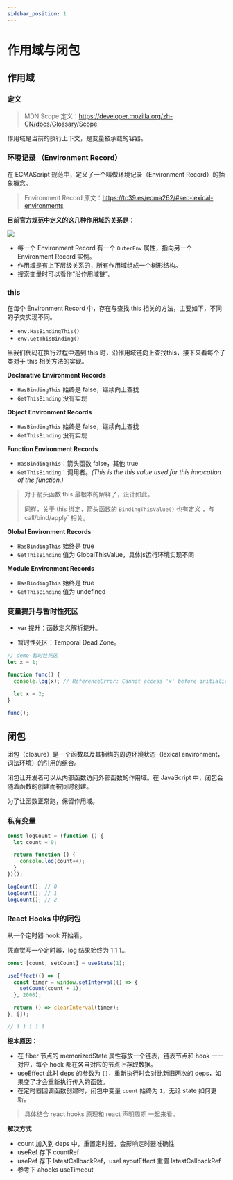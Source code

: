 ```yaml
---
sidebar_position: 1
---
```


# 作用域与闭包

## 作用域

### 定义

> MDN Scope 定义：https://developer.mozilla.org/zh-CN/docs/Glossary/Scope

作用域是当前的执行上下文，是变量被承载的容器。

### 环境记录 （Environment Record）

在 ECMAScript 规范中，定义了一个叫做环境记录（Environment Record）的抽象概念。

> Environment Record 原文：https://tc39.es/ecma262/#sec-lexical-environments

**目前官方规范中定义的这几种作用域的关系是：**

<img src="/img/js-environment-record.png" width={800} />

- 每一个 Environment Record 有一个 `OuterEnv` 属性，指向另一个 Environment Record 实例。
- 作用域是有上下层级关系的，所有作用域组成一个树形结构。
- 搜索变量时可以看作“沿作用域链”。

### this

在每个 Environment Record 中，存在与查找 this 相关的方法，主要如下，不同的子类实现不同。

- `env.HasBindingThis()`
- `env.GetThisBinding()`

当我们代码在执行过程中遇到 this 时，沿作用域链向上查找this，接下来看每个子类对于 this 相关方法的实现。

**Declarative Environment Records**

- `HasBindingThis` 始终是 false，继续向上查找
- `GetThisBinding` 没有实现

**Object Environment Records**

- `HasBindingThis` 始终是 false，继续向上查找
- `GetThisBinding` 没有实现

**Function Environment Records**

- `HasBindingThis`：箭头函数 false，其他 true
- `GetThisBinding`：调用者。*(This is the this value used for this invocation of the function.)*

> 对于箭头函数 this 最根本的解释了，设计如此。
>
> 同样，关于 this 绑定，箭头函数的 `BindingThisValue()` 也有定义 ，与 call/bind/apply` 相关。

**Global Environment Records**

- `HasBindingThis` 始终是 true
- `GetThisBinding` 值为 GlobalThisValue，具体js运行环境实现不同

**Module Environment Records**

- `HasBindingThis` 始终是 true
- `GetThisBinding` 值为 undefined

### 变量提升与暂时性死区

- var 提升；函数定义解析提升。

- 暂时性死区：Temporal Dead Zone。

```javascript
// demo-暂时性死区
let x = 1;

function func() {
  console.log(x); // ReferenceError: Cannot access 'x' before initialization

  let x = 2;
}

func();
```


## 闭包

闭包（closure）是一个函数以及其捆绑的周边环境状态（lexical environment，词法环境）的引用的组合。

闭包让开发者可以从内部函数访问外部函数的作用域。在 JavaScript 中，闭包会随着函数的创建而被同时创建。

为了让函数正常跑，保留作用域。

### 私有变量

```javascript
const logCount = (function () {
  let count = 0;

  return function () {
    console.log(count++);
  }
})();

logCount(); // 0
logCount(); // 1
logCount(); // 2
```

### React Hooks 中的闭包

从一个定时器 hook 开始看。

凭直觉写一个定时器，log 结果始终为 1 1 1...

```javascript
const [count, setCount] = useState(1);

useEffect(() => {
  const timer = window.setInterval(() => {
    setCount(count + 1);
  }, 2000);

  return () => clearInterval(timer);
}, []);

// 1 1 1 1 1
```

**根本原因：**

- 在 fiber 节点的 memorizedState 属性存放一个链表，链表节点和 hook 一一对应，每个 hook 都在各自对应的节点上存取数据。
- useEffect 此时 deps 的参数为 `[]`，重新执行时会对比新旧两次的 deps，如果变了才会重新执行传入的函数。
- 在定时器回调函数创建时，闭包中变量 `count` 始终为 `1`，无论 state 如何更新。

> 具体结合 react hooks 原理和 react 声明周期 一起来看。

**解决方式**

- count 加入到 deps 中，重置定时器，会影响定时器准确性
- useRef 存下 countRef
- useRef 存下 latestCallbackRef，useLayoutEffect 重置 latestCallbackRef
- 参考下 ahooks useTimeout
